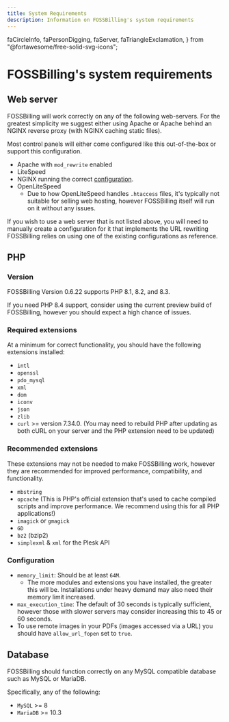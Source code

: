 ```yaml
---
title: System Requirements
description: Information on FOSSBilling's system requirements
---
```


  faCircleInfo,
  faPersonDigging,
  faServer,
  faTriangleExclamation,
} from "@fortawesome/free-solid-svg-icons";

# <FAIcon icon="faServer" /> FOSSBilling's system requirements

## Web server

FOSSBilling will work correctly on any of the following web-servers. For the greatest simplicity we suggest either using Apache or Apache behind an NGINX reverse proxy (with NGINX caching static files).

Most control panels will either come configured like this out-of-the-box or support this configuration.

- Apache with `mod_rewrite` enabled
- LiteSpeed
- NGINX running the correct [configuration](https://fossbilling.org/docs/getting-started/installation#webserver-configurations).
- OpenLiteSpeed
  - Due to how OpenLiteSpeed handles `.htaccess` files, it's typically not suitable for selling web hosting, however FOSSBilling itself will run on it without any issues.

If you wish to use a web server that is not listed above, you will need to manually create a configuration for it that implements the URL rewriting FOSSBilling relies on using one of the existing configurations as reference.

## PHP

### Version

FOSSBilling Version 0.6.22 supports PHP 8.1, 8.2, and 8.3.

If you need PHP 8.4 support, consider using the current preview build of FOSSBilling, however you should expect a high chance of issues.

### Required extensions

At a minimum for correct functionality, you should have the following extensions installed:

- `intl`
- `openssl`
- `pdo_mysql`
- `xml`
- `dom`
- `iconv`
- `json`
- `zlib`
- `curl` >= version 7.34.0. (You may need to rebuild PHP after updating as both cURL on your server and the PHP extension need to be updated)

### Recommended extensions

These extensions may not be needed to make FOSSBilling work, however they are recommended for improved performance, compatibility, and functionality.

- `mbstring`
- `opcache` (This is PHP's official extension that's used to cache compiled scripts and improve performance. We recommend using this for all PHP applications!)
- `imagick` or `gmagick`
- `GD`
- `bz2` (bzip2)
- `simplexml` & `xml` for the Plesk API

### Configuration

- `memory_limit`: Should be at least `64M`.
  - The more modules and extensions you have installed, the greater this will be. Installations under heavy demand may also need their memory limit increased.
- `max_execution_time`: The default of 30 seconds is typically sufficient, however those with slower servers may consider increasing this to 45 or 60 seconds.
- To use remote images in your PDFs (images accessed via a URL) you should have `allow_url_fopen` set to `true`.

## Database

FOSSBilling should function correctly on any MySQL compatible database such as MySQL or MariaDB.

Specifically, any of the following:

- `MySQL` >= 8
- `MariaDB` >= 10.3
